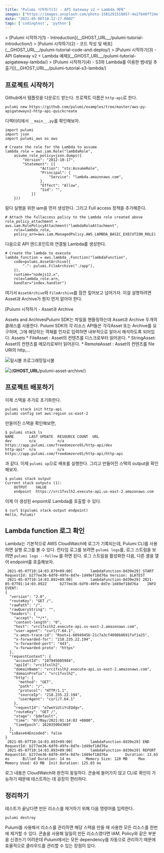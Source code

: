 ```yaml
---
title: "Pulumi 시작하기(3) - API Gateway v2 + Lambda 예제"
images: ["https://images.unsplash.com/photo-1581291518857-4e27b48ff24e?crop=entropy&cs=tinysrgb&fit=max&fm=jpg&ixid=MnwxMTc3M3wxfDF8YWxsfDF8fHx8fHwyfHwxNjIwMzUwNTA1&ixlib=rb-1.2.1&q=80&w=2000"]
date: "2021-05-06T10:12:17.000Z"
tags: ['codingtest', 'python']
---
```


<TOCInline toc={props.toc} asDisclosure />
> [Pulumi 시작하기(1) - Introduction](__GHOST_URL__/pulumi-tutorial-introduction/)  
> [Pulumi 시작하기(2) - 코드 작성 및 배포](__GHOST_URL__/pulumi-tutorial-code-and-deploy/)  
> [Pulumi 시작하기(3) - API Gateway v2 + Lambda 예제](__GHOST_URL__/pulumi-tutorial-apigateway-lambda/)  
> [Pulumi 시작하기(4) - S3와 Lambda를 이용한 썸네일 추출기](__GHOST_URL__/pulumi-tutorial-s3-lambda/)

## 프로젝트 시작하기

Github에서 템플릿을 다운로드 받는다. 프로젝트 이름은 `http-api`로 한다.

```
pulumi new https://github.com/pulumi/examples/tree/master/aws-py-apigatewayv2-http-api-quickcreate

```

디렉터리에서 `__main__.py`를 확인해보자.

```
import pulumi
import json
import pulumi_aws as aws

# Create the role for the Lambda to assume
lambda_role = aws.iam.Role("lambdaRole", 
    assume_role_policy=json.dumps({
        "Version": "2012-10-17",
        "Statement": [{
                "Action": "sts:AssumeRole",
                "Principal": {
                    "Service": "lambda.amazonaws.com",
                },
                "Effect": "Allow",
                "Sid": "",
            }]
    }))

```

람다 실행을 위한 iam을 먼저 생성한다. 그리고 Full access 정책을 추가해준다.

```
# Attach the fullaccess policy to the Lambda role created above
role_policy_attachment = aws.iam.RolePolicyAttachment("lambdaRoleAttachment",
    role=lambda_role,
    policy_arn=aws.iam.ManagedPolicy.AWS_LAMBDA_BASIC_EXECUTION_ROLE)

```

다음으로 API 엔드포인트와 연결될 Lambda를 생성한다.

```
# Create the lambda to execute
lambda_function = aws.lambda_.Function("lambdaFunction", 
    code=pulumi.AssetArchive({
        ".": pulumi.FileArchive("./app"),
    }),
    runtime="nodejs12.x",
    role=lambda_role.arn,
    handler="index.handler")

```

여기서 `AssetArchive`와 `FileArchive`를 잠깐 짚어보고 넘어가자. 이걸 설명하려면 Asset과 Archive가 뭔지 먼저 알아야 한다.

[Pulumi 시작하기 - Asset과 Archive

Assets and ArchivesPulumi SDK는 파일을 핸들링하는데 Asset과 Archive 두개의 클래스를 사용한다. Pulumi SDK의 각 리소스 API들은 각각Asset 또는 Archive를 요구하며, 그에 해당하는 객체를 인자로 입력하면 내부적으로 알아서 해석하도록 되어있다. Assets \* FileAsset : Asset의 컨텐츠를 디스크로부터 읽어온다. \* StringAsset: Asset의 컨텐츠를 메모리로부터 읽어온다. \* RemoteAsset : Asset의 컨텐츠를 file URI의 http,…

![](__GHOST_URL__/assets/icon-192x192.png?v=a0aa9d7e1c)일시불 프로그래밍일시불

![](https://images.unsplash.com/photo-1515378791036-0648a3ef77b2?crop=entropy&cs=tinysrgb&fit=max&fm=jpg&ixid=MnwxMTc3M3wxfDF8YWxsfDF8fHx8fHwyfHwxNjIwMjgzNDU2&ixlib=rb-1.2.1&q=80&w=2000)](__GHOST_URL__/pulumi-asset-archive/)

## 프로젝트 배포하기

이제 스택을 추가로 초기화한다.

```
pulumi stack init http-api
pulumi config set aws:region us-east-2

```

만들어진 스택을 확인해보면,

```
$ pulumi stack ls
NAME       LAST UPDATE  RESOURCE COUNT  URL
dev        n/a          n/a             https://app.pulumi.com/freedomzero91/http-api/dev
http-api*  n/a          n/a             https://app.pulumi.com/freedomzero91/http-api/http-api

```

과 같다. 이제 `pulumi up`으로 배포를 실행한다. 그리고 만들어진 스택의 output을 확인해보자.

```
$ pulumi stack output
Current stack outputs (1):
    OUTPUT    VALUE
    endpoint  https://vrc1fxslh2.execute-api.us-east-2.amazonaws.com

```

이제 이 생성된 enpoint로 Lambda를 호출할 수 있다.

```
$ curl $(pulumi stack output endpoint)
Hello, Pulumi!

```

## Lambda function 로그 확인

Lambda는 기본적으로 AWS CloudWatch에 로그가 기록되는데, Pulumi CLI를 사용하면 실행 로그를 볼 수 있다. 런타임 로그를 보려면 `pulumi logs`를, 로그 스트림을 보려면 `pulumi logs --follow` 를 하면 된다. 로그 스트림을 활성화한 다음, 다른 셸을 열어 endpoint를 호출해보자.

```
 2021-05-07T10:14:03.879+09:00[        lambdaFunction-8d39e29] START RequestId: b277ee36-6df0-49fe-8d7e-1d49ef18d76a Version: $LATEST
 2021-05-07T10:14:03.892+09:00[        lambdaFunction-8d39e29] 2021-05-07T01:14:03.892Z      b277ee36-6df0-49fe-8d7e-1d49ef18d76a    INFO    EVENT: 
{
  "version": "2.0",
  "routeKey": "GET /",
  "rawPath": "/",
  "rawQueryString": "",
  "headers": {
    "accept": "*/*",
    "content-length": "0",
    "host": "vrc1fxslh2.execute-api.us-east-2.amazonaws.com",
    "user-agent": "curl/7.64.1",
    "x-amzn-trace-id": "Root=1-6094945b-21c7a3cf4098b8691faf1a25",
    "x-forwarded-for": "218.235.22.194",
    "x-forwarded-port": "443",
    "x-forwarded-proto": "https"
  },
  "requestContext": {
    "accountId": "107945805984",
    "apiId": "vrc1fxslh2",
    "domainName": "vrc1fxslh2.execute-api.us-east-2.amazonaws.com",
    "domainPrefix": "vrc1fxslh2",
    "http": {
      "method": "GET",
      "path": "/",
      "protocol": "HTTP/1.1",
      "sourceIp": "218.235.22.194",
      "userAgent": "curl/7.64.1"
    },
    "requestId": "e7weViUtiYcEQdg=",
    "routeKey": "GET /",
    "stage": "$default",
    "time": "07/May/2021:01:14:03 +0000",
    "timeEpoch": 1620350043607
  },
  "isBase64Encoded": false
}
 2021-05-07T10:14:03.893+09:00[        lambdaFunction-8d39e29] END RequestId: b277ee36-6df0-49fe-8d7e-1d49ef18d76a
 2021-05-07T10:14:03.893+09:00[        lambdaFunction-8d39e29] REPORT RequestId: b277ee36-6df0-49fe-8d7e-1d49ef18d76a        Duration: 13.65 ms      Billed Duration: 14 ms       Memory Size: 128 MB     Max Memory Used: 63 MB  Init Duration: 125.03 ms

```

로그 내용은 CloudWatch와 완전히 동일하다. 콘솔에 들어가지 않고 CLI로 확인이 가능하기 때문에 테스트하는 데 굉장히 편리하다.

## 정리하기

테스트가 끝났다면 만든 리소스를 제거하기 위해 다음 명령어를 입력한다.

```
pulumi destroy

```

Pulumi를 사용해서 리소스를 관리하면 해당 스택을 만들 때 사용한 모든 리소스를 한번에 제거할 수 있다. 콘솔을 사용해 일일히 만든 리소스였다면 IAM, Policy와 같은 부분을 신경쓰기 어려운데 Pulumi에서는 모든 dependency를 자동으로 관리하기 때문에 효율적으로 클라우드를 관리할 수 있는 장점이 있다.
